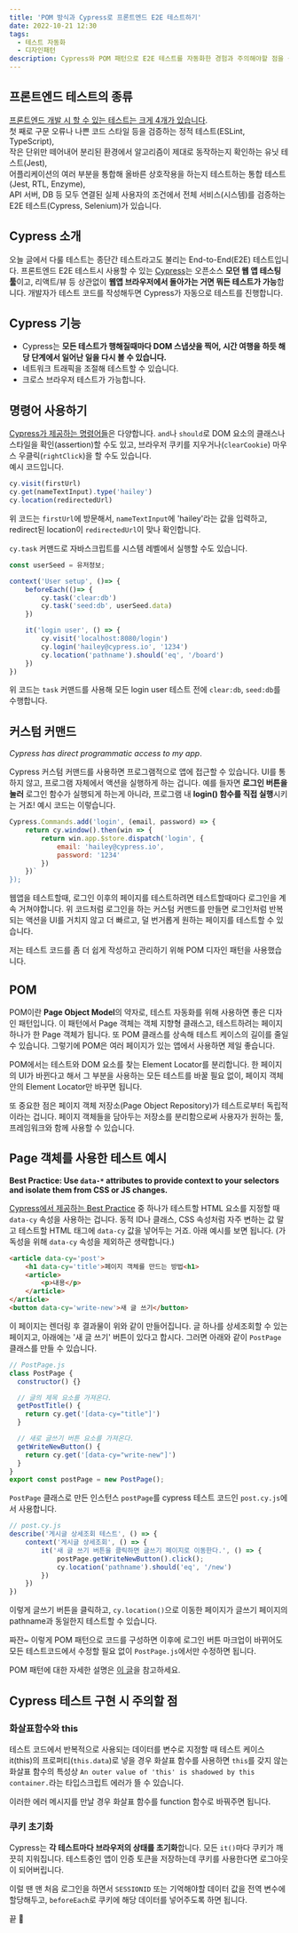 ```yaml
---
title: 'POM 방식과 Cypress로 프론트엔드 E2E 테스트하기'
date: 2022-10-21 12:30
tags:
  - 테스트 자동화
  - 디자인패턴
description: Cypress와 POM 패턴으로 E2E 테스트를 자동화한 경험과 주의해야할 점을 공유합니다. (작성중)
--- 
```


## 프론트엔드 테스트의 종류

[프론트엔드 개발 시 할 수 있는 테스트는 크게 4개가 있습니다](https://www.youtube.com/watch?v=pkYUcKWOqPs).  
첫 째로 구문 오류나 나쁜 코드 스타일 등을 검증하는 정적 테스트(ESLint, TypeScript),  
작은 단위만 떼어내어 분리된 환경에서 알고리즘이 제대로 동작하는지 확인하는 유닛 테스트(Jest),  
어플리케이션의 여러 부분을 통합해 올바른 상호작용을 하는지 테스트하는 통합 테스트(Jest, RTL, Enzyme),  
API 서버, DB 등 모두 연결된 실제 사용자의 조건에서 전체 서비스(시스템)를 검증하는 E2E 테스트(Cypress, Selenium)가 있습니다.

## Cypress 소개 

오늘 글에서 다룰 테스트는 종단간 테스트라고도 불리는 End-to-End(E2E) 테스트입니다.
프론트엔드 E2E 테스트시 사용할 수 있는 [Cypress](https://docs.cypress.io/)는 오픈소스 **모던 웹 앱 테스팅 툴**이고, 
리액트/뷰 등 상관없이 **웹앱 브라우저에서 돌아가는 거면 뭐든 테스트가 가능**합니다.
개발자가 테스트 코드를 작성해두면 Cypress가 자동으로 테스트를 진행합니다.

## Cypress 기능

- Cypress는 **모든 테스트가 행해질때마다 DOM 스냅샷을 찍어, 시간 여행을 하듯 해당 단계에서 일어난 일을 다시 볼 수 있습니다.**
- 네트워크 트래픽을 조절해 테스트할 수 있습니다.
- 크로스 브라우저 테스트가 가능합니다.

## 명령어 사용하기

[Cypress가 제공하는 명령어들](https://docs.cypress.io/api/commands/and)은 다양합니다.
`and`나 `should`로 DOM 요소의 클래스나 스타일을 확인(assertion)할 수도 있고, 브라우저 쿠키를 지우거나(`clearCookie`) 
마우스 우클릭(`rightClick`)을 할 수도 있습니다.  
예시 코드입니다.

```javascript
cy.visit(firstUrl)
cy.get(nameTextInput).type('hailey')
cy.location(redirectedUrl)
```

위 코드는 `firstUrl`에 방문해서, `nameTextInput`에 'hailey'라는 값을 입력하고,
redirect된 location이 `redirectedUrl`이 맞나 확인합니다.

`cy.task` 커맨드로 자바스크립트를 시스템 레벨에서 실행할 수도 있습니다.

```javascript
const userSeed = 유저정보;

context('User setup', ()=> {
	beforeEach(()=> {
		cy.task('clear:db')
		cy.task('seed:db', userSeed.data)
	})

	it('login user', () => {
		cy.visit('localhost:8080/login')
		cy.login('hailey@cypress.io', '1234')
		cy.location('pathname').should('eq', '/board')
	})
})
```

위 코드는 `task` 커맨드를 사용해 모든 login user 테스트 전에 `clear:db`, `seed:db`를 수행합니다.

## 커스텀 커맨드

*Cypress has direct programmatic access to my app*.

Cypress 커스텀 커맨드를 사용하면 프로그램적으로 앱에 접근할 수 있습니다. 
UI를 통하지 않고, 프로그램 자체에서 액션을 실행하게 하는 겁니다.
예를 들자면 **로그인 버튼을 눌러** 로그인 함수가 실행되게 하는게 아니라, 
프로그램 내 **login() 함수를 직접 실행**시키는 거죠!
예시 코드는 이렇습니다.

```javascript
Cypress.Commands.add('login', (email, password) => {
	return cy.window().then(win => {
		return win.app.$store.dispatch('login', {
			email: 'hailey@cypress.io',
			password: '1234'
		})
	})`
});
```

웹앱을 테스트할때, 로그인 이후의 페이지를 테스트하려면 테스트할때마다 로그인을 계속 거쳐야합니다.
위 코드처럼 로그인을 하는 커스텀 커맨드를 만들면 로그인처럼 반복되는 액션을 
UI를 거치지 않고 더 빠르고, 덜 번거롭게 원하는 페이지를 테스트할 수 있습니다.

저는 테스트 코드를 좀 더 쉽게 작성하고 관리하기 위해 POM 디자인 패턴을 사용했습니다.

## POM

POM이란 **Page Object Model**의 약자로, 테스트 자동화를 위해 사용하면 좋은 디자인 패턴입니다. 
이 패턴에서 Page 객체는 객체 지향형 클래스고, 테스트하려는 페이지 하나가 한 Page 객체가 됩니다. 
또 POM 클래스를 상속해 테스트 케이스의 길이를 줄일 수 있습니다.
그렇기에 POM은 여러 페이지가 있는 앱에서 사용하면 제일 좋습니다.

POM에서는 테스트와 DOM 요소를 찾는 Element Locator를 분리합니다. 
한 페이지의 UI가 바뀐다고 해서 그 부분을 사용하는 모든 테스트를 바꿀 필요 없이, 
페이지 객체 안의 Element Locator만 바꾸면 됩니다. 

또 중요한 점은 페이지 객체 저장소(Page Object Repository)가 테스트로부터 독립적이라는 겁니다. 
페이지 객체들을 담아두는 저장소를 분리함으로써 사용자가 원하는 툴, 프레임워크와 함께 사용할 수 있습니다.

## Page 객체를 사용한 테스트 예시

**Best Practice: Use `data-*` attributes to provide context 
to your selectors and isolate them from CSS or JS changes.**

[Cypress에서 제공하는 Best Practice](https://docs.cypress.io/guides/references/best-practices)
중 하나가 테스트할 HTML 요소를 지정할 때 `data-cy` 속성을 사용하는 겁니다.
동적 ID나 클래스, CSS 속성처럼 자주 변하는 값 말고 테스트할 HTML 태그에 `data-cy` 값을 넣어두는 거죠.
아래 예시를 보면 됩니다. (가독성을 위해 `data-cy` 속성을 제외하곤 생략합니다.)

```HTML
<article data-cy='post'>
	<h1 data-cy='title'>페이지 객체를 만드는 방법<h1>
	<article>
		<p>내용</p>
	</article>
</article>
<button data-cy='write-new'>새 글 쓰기</button>
```

이 페이지는 렌더링 후 결과물이 위와 같이 만들어집니다. 
글 하나를 상세조회할 수 있는 페이지고, 아래에는 '새 글 쓰기' 버튼이 있다고 합시다.
그러면 아래와 같이 `PostPage` 클래스를 만들 수 있습니다.

```javascript
// PostPage.js
class PostPage {
  constructor() {}

  // 글의 제목 요소를 가져온다.
  getPostTitle() {
	return cy.get('[data-cy="title"]')
  }

  // 새로 글쓰기 버튼 요소를 가져온다.
  getWriteNewButton() {
	return cy.get('[data-cy="write-new"]')
  }
}
export const postPage = new PostPage();
```

`PostPage` 클래스로 만든 인스턴스 `postPage`를 cypress 테스트 코드인 `post.cy.js`에서 사용합니다.

```javascript
// post.cy.js
describe('게시글 상세조회 테스트', () => {
	context('게시글 상세조회', () => {
		it('새 글 쓰기 버튼을 클릭하면 글쓰기 페이지로 이동한다.', () => {
			postPage.getWriteNewButton().click();
			cy.location('pathname').should('eq', '/new')
		})
	})
})
```

이렇게 글쓰기 버튼을 클릭하고, `cy.location()`으로 이동한 페이지가 
글쓰기 페이지의 pathname과 동일한지 테스트할 수 있습니다.

짜잔~ 이렇게 POM 패턴으로 코드를 구성하면 이후에 로그인 버튼 마크업이 바뀌어도
모든 테스트코드에서 수정할 필요 없이 `PostPage.js`에서만 수정하면 됩니다.

POM 패턴에 대한 자세한 설명은 [이 글](https://medium.com/tech-tajawal/page-object-model-pom-design-pattern-f9588630800b)을 
참고하세요.

## Cypress 테스트 구현 시 주의할 점

### 화살표함수와 this

테스트 코드에서 반복적으로 사용되는 데이터를 변수로 지정할 때 테스트 케이스 it(this)의 프로퍼티(`this.data`)로 넣을 경우
화살표 함수를 사용하면 `this`를 갖지 않는 화살표 함수의 특성상 `An outer value of 'this' is shadowed by this container.`라는
타입스크립트 에러가 뜰 수 있습니다.

이러한 에러 메시지를 만날 경우 화살표 함수를 function 함수로 바꿔주면 됩니다.

### 쿠키 초기화

Cypress는 **각 테스트마다 브라우저의 상태를 초기화**합니다. 모든 `it()`마다 쿠키가 깨끗히 지워집니다. 
테스트중인 앱이 인증 토큰을 저장하는데 쿠키를 사용한다면 로그아웃이 되어버립니다. 

이럴 땐 맨 처음 로그인을 하면서 `SESSIONID` 또는 기억해야할 데이터 값을 전역 변수에 할당해두고, `beforeEach`로 쿠키에 해당 데이터를 넣어주도록 하면 됩니다.

끝 🔎
